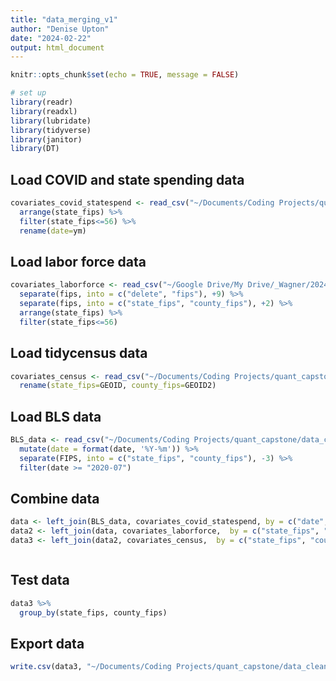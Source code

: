 ```yaml
---
title: "data_merging_v1"
author: "Denise Upton"
date: "2024-02-22"
output: html_document
---
```


```r
knitr::opts_chunk$set(echo = TRUE, message = FALSE)

# set up
library(readr)
library(readxl)
library(lubridate)
library(tidyverse)
library(janitor)
library(DT)
```

## Load COVID and state spending data

```r
covariates_covid_statespend <- read_csv("~/Documents/Coding Projects/quant_capstone/data_raw/covariates_covid_statespend_v1.csv") %>%
  arrange(state_fips) %>%
  filter(state_fips<=56) %>%
  rename(date=ym)

```

## Load labor force data

```r
covariates_laborforce <- read_csv("~/Google Drive/My Drive/_Wagner/2024-01/Capstone/Data/county_laborforce.csv") %>%
  separate(fips, into = c("delete", "fips"), +9) %>%
  separate(fips, into = c("state_fips", "county_fips"), +2) %>%
  arrange(state_fips) %>%
  filter(state_fips<=56)

```

## Load tidycensus data

```r
covariates_census <- read_csv("~/Documents/Coding Projects/quant_capstone/data_raw/covariates_census_v5.csv") %>%
  rename(state_fips=GEOID, county_fips=GEOID2)

```

## Load BLS data

```r
BLS_data <- read_csv("~/Documents/Coding Projects/quant_capstone/data_clean/BLS_county_employment_clean.csv") %>%
  mutate(date = format(date, '%Y-%m')) %>%
  separate(FIPS, into = c("state_fips", "county_fips"), -3) %>%
  filter(date >= "2020-07")

```

## Combine data

```r

data <- left_join(BLS_data, covariates_covid_statespend, by = c("date", "county_fips", "state_fips", "state"))
data2 <- left_join(data, covariates_laborforce,  by = c("state_fips", "county_fips"))
data3 <- left_join(data2, covariates_census,  by = c("state_fips", "county_fips"))



```

## Test data

```r

data3 %>%
  group_by(state_fips, county_fips)
```

## Export data

```r

write.csv(data3, "~/Documents/Coding Projects/quant_capstone/data_clean/data_v2.csv", row.names=FALSE)

```


